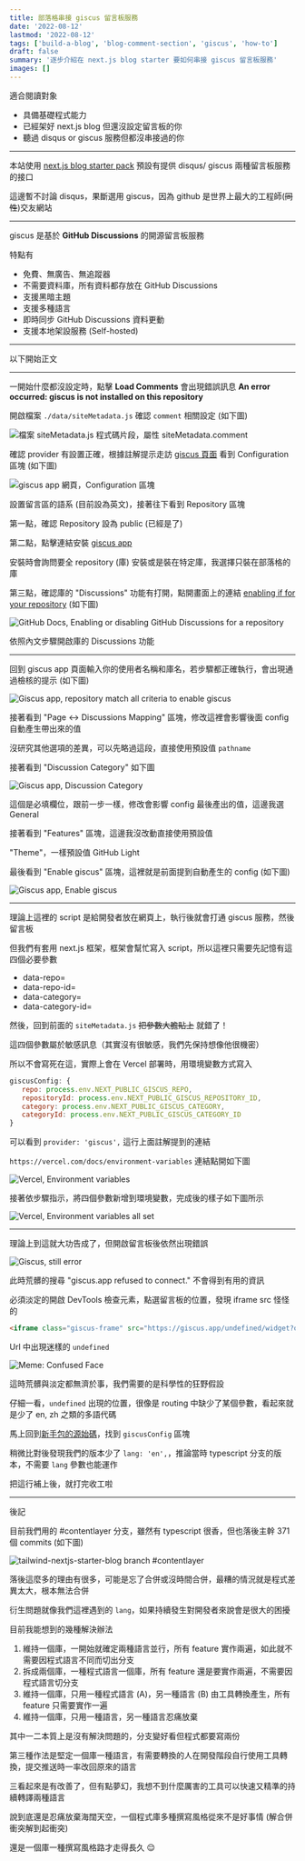 ```yaml
---
title: 部落格串接 giscus 留言板服務
date: '2022-08-12'
lastmod: '2022-08-12'
tags: ['build-a-blog', 'blog-comment-section', 'giscus', 'how-to']
draft: false
summary: '逐步介紹在 next.js blog starter 要如何串接 giscus 留言板服務'
images: []
---
```


適合閱讀對象

- 具備基礎程式能力
- 已經架好 next.js blog 但還沒設定留言板的你
- 聽過 disqus or giscus 服務但都沒串接過的你

---

本站使用 [next.js blog starter pack](https://github.com/timlrx/tailwind-nextjs-starter-blog) 預設有提供 disqus/ giscus 兩種留言板服務的接口

這邊暫不討論 disqus，果斷選用 giscus，因為 github 是世界上最大的工程師(~~同性~~)交友網站

---

giscus 是基於 __GitHub Discussions__ 的開源留言板服務

特點有
- 免費、無廣告、無追蹤器
- 不需要資料庫，所有資料都存放在 GitHub Discussions
- 支援黑暗主題
- 支援多種語言
- 即時同步 GitHub Discussions 資料更動
- 支援本地架設服務 (Self-hosted)

---

以下開始正文

---

一開始什麼都沒設定時，點擊 __Load Comments__ 會出現錯誤訊息 __An error occurred: giscus is not installed on this repository__

開啟檔案 `./data/siteMetadata.js` 確認 `comment` 相關設定 (如下圖)

![檔案 siteMetadata.js 程式碼片段，屬性 siteMetadata.comment](/static/images/2022/site-metadata-comment.png)

確認 provider 有設置正確，根據註解提示走訪 [giscus 頁面](https://giscus.app/) 看到 Configuration 區塊 (如下圖)  

![giscus app 網頁，Configuration 區塊](/static/images/2022/giscus-app-configuration.png)

設置留言區的語系 (目前設為英文)，接著往下看到 Repository 區塊

第一點，確認 Repository 設為 public (已經是了)

第二點，點擊連結安裝 [giscus app](https://github.com/apps/giscus)

安裝時會詢問要全 repository (庫) 安裝或是裝在特定庫，我選擇只裝在部落格的庫

第三點，確認庫的 "Discussions" 功能有打開，點開畫面上的連結 [enabling if for your repository](https://docs.github.com/en/repositories/managing-your-repositorys-settings-and-features/enabling-features-for-your-repository/enabling-or-disabling-github-discussions-for-a-repository#enabling-or-disabling-github-discussions-for-your-repository) (如下圖)

![GitHub Docs, Enabling or disabling GitHub Discussions for a repository](/static/images/2022/enable-it-for-your-repository.png)

依照內文步驟開啟庫的 Discussions 功能

---

回到 giscus app 頁面輸入你的使用者名稱和庫名，若步驟都正確執行，會出現通過檢核的提示 (如下圖)

![Giscus app, repository match all criteria to enable giscus](/static/images/2022/repository-match-giscus-criteria.png)

接著看到 "Page ↔️ Discussions Mapping" 區塊，修改這裡會影響後面 config 自動產生帶出來的值

沒研究其他選項的差異，可以先略過這段，直接使用預設值 `pathname`

接著看到 "Discussion Category" 如下圖

![Giscus app, Discussion Category](/static/images/2022/giscus-discussion-category.png)

這個是必填欄位，跟前一步一樣，修改會影響 config 最後產出的值，這邊我選 General

接著看到 "Features" 區塊，這邊我沒改動直接使用預設值

"Theme"，一樣預設值 GitHub Light

最後看到 "Enable giscus" 區塊，這裡就是前面提到自動產生的 config (如下圖)

![Giscus app, Enable giscus](/static/images/2022/enable-giscus.png)

---

理論上這裡的 script 是給開發者放在網頁上，執行後就會打通 giscus 服務，然後留言板

但我們有套用 next.js 框架，框架會幫忙寫入 script，所以這裡只需要先記憶有這四個必要參數

- data-repo=
- data-repo-id=
- data-category=
- data-category-id=

然後，回到前面的 `siteMetadata.js` ~~把參數大膽貼上~~ 就錯了！

這四個參數屬於敏感訊息（其實沒有很敏感，我們先保持想像他很機密）

所以不會寫死在這，實際上會在 Vercel 部署時，用環境變數方式寫入
``` javascript
giscusConfig: {
   repo: process.env.NEXT_PUBLIC_GISCUS_REPO,
   repositoryId: process.env.NEXT_PUBLIC_GISCUS_REPOSITORY_ID,
   category: process.env.NEXT_PUBLIC_GISCUS_CATEGORY,
   categoryId: process.env.NEXT_PUBLIC_GISCUS_CATEGORY_ID
}
```

可以看到 `provider: 'giscus',` 這行上面註解提到的連結

`https://vercel.com/docs/environment-variables` 連結點開如下圖

![Vercel, Environment variables](/static/images/2022/declare-an-environment-variable.png)

接著依步驟指示，將四個參數新增到環境變數，完成後的樣子如下圖所示

![Vercel, Environment variables all set](/static/images/2022/vercel-environment-variables.png)

---

理論上到這就大功告成了，但開啟留言板後依然出現錯誤

![Giscus, still error](/static/images/2022/giscus-still-error.png)

此時荒髒的搜尋 "giscus.app refused to connect." 不會得到有用的資訊

必須淡定的開啟 DevTools 檢查元素，點選留言板的位置，發現 iframe src 怪怪的  
``` html
<iframe class="giscus-frame" src="https://giscus.app/undefined/widget?origin=...略" />
```

Url 中出現迷樣的 `undefined`

![Meme: Confused Face](/static/images/meme-confused-face.jpeg)

這時荒髒與淡定都無濟於事，我們需要的是科學性的狂野假設  

仔細一看，`undefined` 出現的位置，很像是 routing 中缺少了某個參數，看起來就是少了 en, zh 之類的多語代碼

馬上回到[新手包的源始碼](https://github.com/timlrx/tailwind-nextjs-starter-blog/blob/master/data/siteMetadata.js)，找到 `giscusConfig` 區塊

稍微比對後發現我們的版本少了 `lang: 'en',`，推論當時 typescript 分支的版本，不需要 `lang` 參數也能運作

把這行補上後，就打完收工啦

---

後記

目前我們用的 #contentlayer 分支，雖然有 typescript 很香，但也落後主幹 371 個 commits (如下圖)

![tailwind-nextjs-starter-blog branch #contentlayer](/static/images/2022/branch-content-layer.png)

落後這麼多的理由有很多，可能是忘了合併或沒時間合併，最糟的情況就是程式差異太大，根本無法合併

衍生問題就像我們這裡遇到的 `lang`，如果持續發生對開發者來說會是很大的困擾

目前我能想到的幾種解決辦法

1. 維持一個庫，一開始就確定兩種語言並行，所有 feature 實作兩遍，如此就不需要因程式語言不同而切出分支
1. 拆成兩個庫，一種程式語言一個庫，所有 feature 還是要實作兩遍，不需要因程式語言切分支
1. 維持一個庫，只用一種程式語言 (A)，另一種語言 (B) 由工具轉換產生，所有 feature 只需要實作一遍
1. 維持一個庫，只用一種語言，另一種語言忍痛放棄

其中一二本質上是沒有解決問題的，分支變好看但程式都要寫兩份

第三種作法是堅定一個庫一種語言，有需要轉換的人在開發階段自行使用工具轉換，提交推送時一率改回原來的語言

三看起來是有改善了，但有點夢幻，我想不到什麼厲害的工具可以快速又精準的持續轉譯兩種語言

說到底還是忍痛放棄海闊天空，一個程式庫多種撰寫風格從來不是好事情 (解合併衝突解到起衝突)

還是一個庫一種撰寫風格路才走得長久 😌